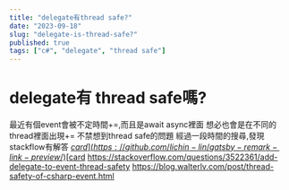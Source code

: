 ```yaml
---
title: "delegate有thread safe?"
date: "2023-09-18"
slug: "delegate-is-thread-safe?"
published: true
tags: ["c#", "delegate", "thread safe"]
---
```

# delegate有 thread safe嗎?
最近有個event會被不定時間+=,而且是await async裡面
想必也會是在不同的thread裡面出現+=
不禁想到thread safe的問題
經過一段時間的搜尋,發現stackflow有解答
[$card](https://github.com/lichin-lin/gatsby-remark-link-preview/)
[$card](https://blog.walterlv.com/post/thread-safety-of-csharp-event.html)
https://stackoverflow.com/questions/3522361/add-delegate-to-event-thread-safety
https://blog.walterlv.com/post/thread-safety-of-csharp-event.html
